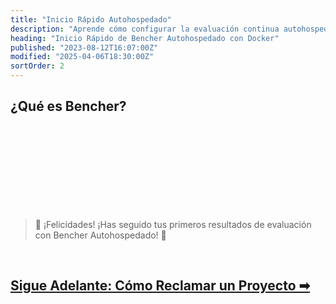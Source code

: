 ```yaml
---
title: "Inicio Rápido Autohospedado"
description: "Aprende cómo configurar la evaluación continua autohospedada con Bencher"
heading: "Inicio Rápido de Bencher Autohospedado con Docker"
published: "2023-08-12T16:07:00Z"
modified: "2025-04-06T18:30:00Z"
sortOrder: 2
---
```



## ¿Qué es Bencher?

<BencherIntro />

<br />

<BencherSelfHosted />

<br />

<InstallDocker />

<br />

<InstallBencherCli />

<br />

<RunBencherUp />

<br />

<BenchmarkHarness />

<br />

<TrackBenchmarks />

<br />
<br />

> 🐰 ¡Felicidades! ¡Has seguido tus primeros resultados de evaluación con Bencher Autohospedado! 🎉

<br />

<h2><a href="/es/docs/how-to/claim-project/">Sigue Adelante: Cómo Reclamar un Proyecto ➡</a></h2>
